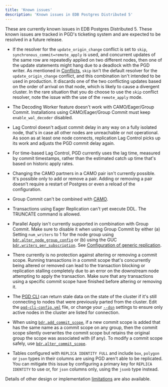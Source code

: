 ```yaml
---
title: 'Known issues'
description: 'Known issues in EDB Postgres Distributed 5'
---
```


These are currently known issues in EDB Postgres Distributed 5. 
These known issues are tracked in PGD's
ticketing system and are expected to be resolved in a future
release.

-   If the resolver for the `update_origin_change` conflict is set to `skip`, `synchronous_commit=remote_apply` is used, and concurrent updates of the same row are repeatedly applied on two different nodes, then one of the update statements might hang due
to a deadlock with the PGD writer. 
As mentioned in [Conflicts](consistency/conflicts/), `skip` isn't the default resolver for the `update_origin_change` conflict, and this combination isn't intended to be used in production.
It discards one of the two conflicting updates based on the order of arrival on that node, which is likely to cause a divergent cluster.
In the rare situation that you do choose to use the `skip` conflict resolver, note the issue with the use of the `remote_apply` mode.

-   The Decoding Worker feature doesn't work with CAMO/Eager/Group Commit.
Installations using CAMO/Eager/Group Commit must keep `enable_wal_decoder` disabled.

-   Lag Control doesn't adjust commit delay in any way on a fully isolated node, that's in case all other nodes are unreachable or not operational. 
As soon as at least one node connects, replication Lag Control picks up its work and adjusts the PGD commit delay again.

-   For time-based Lag Control, PGD currently uses the lag time, measured by commit timestamps, rather than the estimated catch up time that's based on historic apply rates.

-   Changing the CAMO partners in a CAMO pair isn't currently possible.
It's possible only to add or remove a pair.
Adding or removing a pair doesn't require a restart of Postgres or even a reload of the configuration.

-   Group Commit can't be combined with [CAMO](durability/camo/). 

-   Transactions using Eager Replication can't yet execute DDL. The TRUNCATE command is allowed.

-   Parallel Apply isn't currently supported in combination with Group Commit. Make sure to disable it when using Group Commit by either (a) Setting `num_writers` to 1 for the node group using [`bdr.alter_node_group_config`](/pgd/latest/reference/nodes-management-interfaces/#bdralter_node_group_config) or (b) using the GUC [`bdr.writers_per_subscription`](/pgd/latest/reference/pgd-settings#bdrwriters_per_subscription). See [Configuration of generic replication](/pgd/latest/reference/pgd-settings#generic-replication).

-   There currently is no protection against altering or removing a commit scope. 
Running transactions in a commit scope that's concurrently being altered or removed can lead to the transaction blocking or replication stalling completely due to an error on the downstream node attempting to apply the transaction.
Make sure that any transactions using a specific commit scope have finished before altering or removing it.

-   The [PGD CLI](cli) can return stale data on the state of the cluster if it's still connecting to nodes that were previously parted from the cluster. 
Edit the [`pgd-cli-config.yml`](cli/configuring_cli/#using-a-configuration-file) file, or change your [`--dsn`](cli/configuring_cli/#using-database-connection-strings-in-the-command-line) settings to ensure only active nodes in the cluster are listed for connection.

-   When using [`bdr.add_commit_scope`](/pgd/latest/reference/functions#bdradd_commit_scope), if a new commit scope is added that has the same name as a commit scope on any group, then the commit scope silently overwrites the commit scope but retains the original group the scope was associated with (if any). 
To modify a commit scope safely, use [`bdr.alter_commit_scope`](/pgd/latest/reference/functions#bdralter_commit_scope).

- Tables configured with `REPLICA IDENTITY FULL` and include `box`, `polygon` or `json` types in their columns are using PGD aren't able to be replicated. 
You can mitigate this issue by configuring a primary key for `REPLICA IDENTITY` to use or, for `json` columns only, using the `jsonb` type instead.                                                             

Details of other design or implementation [limitations](planning/limitations) are also available.
